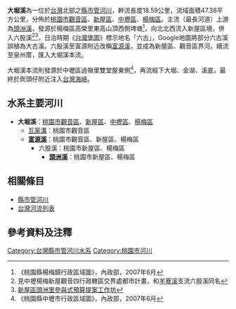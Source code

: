 {{Infobox river
| river_name = 大堀溪
| image_name =  
| image_size = 
| caption    =  
| origin     = 東高山頂
| mouth      = 崁頭仔
| progression = [[臺灣海峽|臺灣海峽]]
| basin_countries = 
| location   = [[桃園市|桃園市]][[觀音區|觀音區]]、[[新屋區|新屋區]]、[[中壢區|中壢區]]、[[楊梅區|楊梅區]]
| length     = {{convert|18.59|km|0|cuft|0|abbr=off}}
| elevation  = 
| mouth_elevation = 
| discharge  = 
| watershed  = {{convert|47.38|km2|0|cuft|0|abbr=off}}
}}
'''大堀溪'''為一位於[[台灣|台灣]]北部之[[縣市管河川|縣市管河川]]，幹流長度18.59公里，流域面積47.38平方公里，分佈於[[桃園市|桃園市]][[觀音區|觀音區]]、[[新屋區|新屋區]]、[[中壢區|中壢區]]、[[楊梅區|楊梅區]]。主流（最長河道）上游為[[頭洲溪|頭洲溪]]，發源於楊梅區高榮里東高山頂西側埤塘<ref>《桃園縣楊梅鎮行政區域圖》，內政部，2007年6月</ref>，向北北西流入新屋區境，併入六股溪<ref>見中壢楊梅新屋觀音四行政轄區交界處都市計畫，和[[羊寮溪|羊寮溪]]支流六股溪同名</ref><ref>[https://www.tycg.gov.tw/budget/home.jsp?id=10&parentpath=0,5&mcustomize=multimessages_view.jsp&dataserno=201905270001&aplistdn=ou=data,ou=budgettopic,ou=service,ou=ap_root,o=tycg,c=tw&toolsflag=Y 新屋區頭洲里參與式預算提案工作坊]</ref>，日治時期《[[台灣堡圖|台灣堡圖]]》標示地名「六古」，Google地圖將部分六古溪誤植為大古溪。六股溪至富源附近改稱[[富源溪|富源溪]]，並成為新屋區、觀音區界河。續流至泉州厝，匯入大堀溪本流。

大堀溪本流則發源於中壢區過嶺里雙堂屋東側<ref>《桃園縣中壢市行政區域圖》，內政部，2007年6月</ref>，再流經下大堀、金湖、溪底，最終於崁頭仔附近注入[[台灣海峽|台灣海峽]]。

==水系主要河川==
*'''大堀溪'''：[[桃園市|桃園市]][[觀音區|觀音區]]、[[新屋區|新屋區]]、[[中壢區|中壢區]]、[[楊梅區|楊梅區]]
**[[瓦窯溝|瓦窯溝]]：桃園市觀音區
**'''[[富源溪_(桃園市)|富源溪]]'''：桃園市觀音區、新屋區、楊梅區
***六股溪：桃園市新屋區、楊梅區
****'''[[頭洲溪|頭洲溪]]'''：桃園市新屋區、楊梅區

==相關條目==
*[[縣市管河川|縣市管河川]]
*[[台灣河流列表|台灣河流列表]]

==參考資料及注釋==
<div class="references-small">
<references />
</div>

{{台灣河流}}

[[Category:台灣縣市管河川水系|Category:台灣縣市管河川水系]]
[[Category:桃園市河川|Category:桃園市河川]]